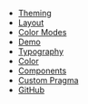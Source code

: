
- [Theming](/theming)
- [Layout](/layout)
- [Color Modes](/color-modes)
- [Demo](/demo)
- [Typography](/typography)
- [Color](/color)
- [Components](/components)
- [Custom Pragma](/custom-pragma)
- [GitHub](https://github.com/system-ui/theme-ui)

